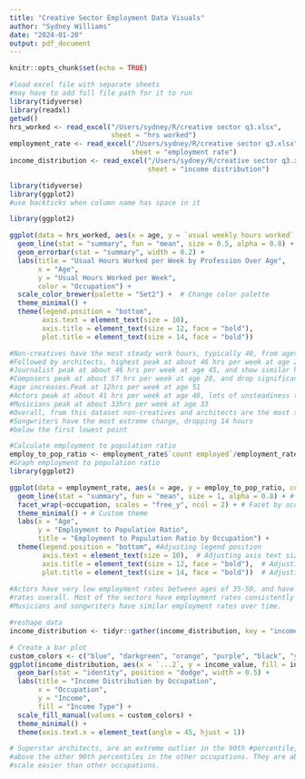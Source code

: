 ```yaml
---
title: "Creative Sector Employment Data Visuals"
author: "Sydney Williams"
date: "2024-01-20"
output: pdf_document
---
```


```r
knitr::opts_chunk$set(echo = TRUE)

#load excel file with separate sheets
#may have to add full file path for it to run
library(tidyverse)
library(readxl)
getwd()
hrs_worked <- read_excel("/Users/sydney/R/creative sector q3.xlsx",
                         sheet = "hrs worked")
employment_rate <- read_excel("/Users/sydney/R/creative sector q3.xlsx",
                              sheet = "employment rate")
income_distribution <- read_excel("/Users/sydney/R/creative sector q3.xlsx",
                                  sheet = "income distribution")
```
```r
library(tidyverse)
library(ggplot2)
#use backticks when column name has space in it

library(ggplot2)

ggplot(data = hrs_worked, aes(x = age, y = `usual weekly hours worked`, color = factor(occupation))) +
  geom_line(stat = "summary", fun = "mean", size = 0.5, alpha = 0.8) +  # Decrease line size
  geom_errorbar(stat = "summary", width = 0.2) +
  labs(title = "Usual Hours Worked per Week by Profession Over Age",
       x = "Age",
       y = "Usual Hours Worked per Week",
       color = "Occupation") +
  scale_color_brewer(palette = "Set2") +  # Change color palette
  theme_minimal() +
  theme(legend.position = "bottom", 
        axis.text = element_text(size = 10), 
        axis.title = element_text(size = 12, face = "bold"), 
        plot.title = element_text(size = 14, face = "bold"))

#Non-creatives have the most steady work hours, typically 40, from ages 25-50. 
#Followed by architects, highest peak at about 46 hrs per week at age 28,
#Journalist peak at about 46 hrs per week at age 45, and show similar hours at 55
#Composers peak at about 57 hrs per week at age 28, and drop significantly as
#age increases.Peak at 12hrs per week at age 51
#Actors peak at about 41 hrs per week at age 46, lots of unsteadiness throughout
#Musicians peak at about 33hrs per week at age 33
#Overall, from this dataset non-creatives and architects are the most steady. 
#Songwriters have the most extreme change, dropping 14 hours 
#below the first lowest point  
```
```r
#Calculate employment to population ratio
employ_to_pop_ratio <- employment_rate$`count employed`/employment_rate$`count total (population)`
#Graph employment to population ratio
library(ggplot2)

ggplot(data = employment_rate, aes(x = age, y = employ_to_pop_ratio, color = occupation)) +
  geom_line(stat = "summary", fun = "mean", size = 1, alpha = 0.8) + # Adjusting line aesthetics
  facet_wrap(~occupation, scales = "free_y", ncol = 2) + # Facet by occupation
  theme_minimal() + # Custom theme
  labs(x = "Age",
       y = "Employment to Population Ratio",
       title = "Employment to Population Ratio by Occupation") +
  theme(legend.position = "bottom", #Adjusting legend position
        axis.text = element_text(size = 10),  # Adjusting axis text size
        axis.title = element_text(size = 12, face = "bold"),  # Adjusting axis title size and style
        plot.title = element_text(size = 14, face = "bold"))  # Adjusting plot title size and styl
  
#Actors have very low employment rates between ages of 35-50, and have the lowest
#rates overall. Most of the sectors have employment rates consistently at or above %60
#Musicians and songwriters have similar employment rates over time.
```
```r

#reshape data
income_distribution <- tidyr::gather(income_distribution, key = "income_type", value = "income_value", -'...2')

# Create a bar plot
custom_colors <- c("blue", "darkgreen", "orange", "purple", "black", "yellow")
ggplot(income_distribution, aes(x = `...2`, y = income_value, fill = income_type)) +
  geom_bar(stat = "identity", position = "dodge", width = 0.5) +
  labs(title = "Income Distribution by Occupation",
       x = "Occupation",
       y = "Income",
       fill = "Income Type") +
  scale_fill_manual(values = custom_colors) +  
  theme_minimal() +
  theme(axis.text.x = element_text(angle = 45, hjust = 1))

# Superstar architects, are an extreme outlier in the 90th #percentile, making as much as $250,000 per year, which is more than $100,000
#above the other 90th percentiles in the other occupations. They are able to 
#scale easier than other occupations.
```


```r


```


